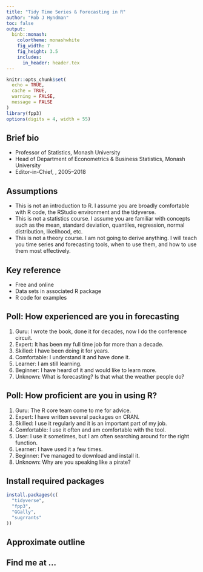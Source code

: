 ```yaml
---
title: "Tidy Time Series & Forecasting in R"
author: "Rob J Hyndman"
toc: false
output:
  binb::monash:
    colortheme: monashwhite
    fig_width: 7
    fig_height: 3.5
    includes:
      in_header: header.tex
---
```


```r
knitr::opts_chunk$set(
  echo = TRUE,
  cache = TRUE,
  warning = FALSE,
  message = FALSE
)
library(fpp3)
options(digits = 4, width = 55)
```

## Brief bio

  - Professor of Statistics, Monash University
  - Head of Department of Econometrics & Business Statistics, Monash University
  - Editor-in-Chief, \textit{International Journal of Forecasting}, 2005--2018

\pause\vspace*{0.15cm}

\begin{block}{How my forecasting methodology is used:}
\begin{itemize}\tightlist
 \item Pharmaceutical Benefits \rlap{Scheme}
 \item Cancer incidence and mortality
 \item Electricity demand
 \item Ageing population
 \item Fertilizer sales
\end{itemize}
\end{block}

\vspace*{10cm}

## Assumptions

  * This is not an introduction to R. I assume you are broadly comfortable with R code, the RStudio environment and the tidyverse.
  * This is not a statistics course. I assume you are familiar with concepts such as the mean, standard deviation, quantiles, regression, normal distribution, likelihood, etc.
  * This is not a theory course. I am not going to derive anything. I will teach you time series and forecasting tools, when to use them, and how to use them most effectively.

## Key reference

\large

\begin{block}{}\bf
\hangafter=1\hangindent=.3cm
 {Hyndman, R.~J. \& Athanasopoulos, G. (2020) \emph{Forecasting: principles and practice}, 3rd ed.}
\end{block}\pause
\begin{alertblock}{}\Large
\centerline{\bf OTexts.org/fpp3/}
\end{alertblock}

\pause

  * Free and online
  * Data sets in associated R package
  * R code for examples

## Poll: How experienced are you in forecasting

  1. Guru: I wrote the book, done it for decades, now I do the conference circuit.
  2. Expert: It has been my full time job for more than a decade.
  3. Skilled: I have been doing it for years.
  1. Comfortable: I understand it and have done it.
  1. Learner: I am still learning.
  1. Beginner: I have heard of it and would like to learn more.
  1. Unknown: What is forecasting? Is that what the weather people do?

## Poll: How proficient are you in using R?

\fontsize{14}{15}\sf

  1. Guru: The R core team come to me for advice.
  1. Expert: I have written several packages on CRAN.
  1. Skilled: I use it regularly and it is an important part of my job.
  1. Comfortable: I use it often and am comfortable with the tool.
  1. User: I use it sometimes, but I am often searching around for the right function.
  1. Learner: I have used it a few times.
  1. Beginner: I've managed to download and install it.
  1. Unknown: Why are you speaking like a pirate?

## Install required packages

```r
install.packages(c(
  "tidyverse",
  "fpp3",
  "GGally",
  "sugrrants"
))
```

## Approximate outline
\vspace*{-0.1cm}\centering\fontsize{12}{12}\sf
\begin{tabular}{rp{6.6cm}l}
  \toprule
  \bf Day & \bf Topic                   & \bf Chapter \\
  \midrule
  1       & 1. Introduction to tsibbles    & 2 \\
  1       & 2. Time series graphics        & 2 \\
  1       & 3. Transformations             & 3 \\
  1       & 4. Seasonality and trends      & 7 \\
  1       & 5. Time series features        & -- \\
  \midrule
  2       & 6. Introduction to forecasting & 1,3 \\
  2       & 7. Exponential smoothing       & 8 \\
  2       & 8. ARIMA models                & 9 \\
  2       & 9. Dynamic regression          & 10 \\
  2      & 10. Hierarchical forecasting    & 11 \\
  \bottomrule
\end{tabular}

\vspace*{.6cm}\begin{alertblock}{}{\centerline{\Large\textbf{\url{bit.ly/fable2020}}}}
\end{alertblock}

## Find me at ...
\Large\vspace*{2.5cm}
\begin{flushright}

\href{https://twitter.com/robjhyndman}{\faicon{twitter} @robjhyndman}

\href{https://github.com/robjhyndman}{\faicon{github}  @robjhyndman}

\href{https://robjhyndman.com}{\faicon{home} robjhyndman.com}

\href{mailto:rob.hyndman@monash.edu}{\faicon{envelope}  rob.hyndman@monash.edu}

\end{flushright}

